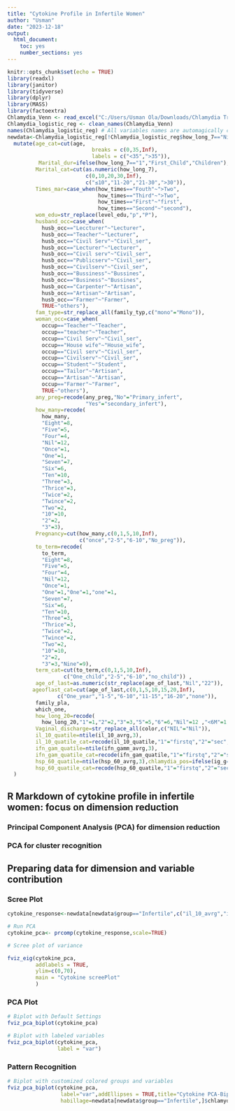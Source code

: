 ```yaml
---
title: "Cytokine Profile in Infertile Women"
author: "Usman"
date: "2023-12-18"
output: 
  html_document: 
    toc: yes
    number_sections: yes
---
```


```r
knitr::opts_chunk$set(echo = TRUE)
library(readxl)
library(janitor)
library(tidyverse)
library(dplyr)
library(MASS)
library(factoextra)
Chlamydia_Venn <- read_excel("C:/Users/Usman Ola/Downloads/Chlamydia Trichomatis.xlsx")
Chlamydia_logistic_reg <- clean_names(Chlamydia_Venn)
names(Chlamydia_logistic_reg) # All variables names are automagically cleaned!
newdata<-Chlamydia_logistic_reg[!Chlamydia_logistic_reg$how_long_7=="Nil",]%>%
  mutate(age_cat=cut(age,
                           breaks = c(0,35,Inf),
                           labels = c("<35",">35")),
          Marital_dur=ifelse(how_long_7=="1","First_Child","Children"),
         Marital_cat=cut(as.numeric(how_long_7),
                         c(0,10,20,30,Inf),
                         c("≤10","11-20","21-30",">30")),
         Times_mar=case_when(how_times=="Fouth"~">Two",
                             how_times=="Third"~">Two",
                             how_times=="First"~"first",
                             how_times=="Second"~"second"),
         wom_edu=str_replace(level_edu,"p","P"),
         husband_occ=case_when(
           husb_occ=="Leccturer"~"Lecturer",
           husb_occ=="Teacher"~"Lecturer",
           husb_occ=="Civil Serv"~"Civil_ser",
           husb_occ=="Lecturer"~"Lecturer",
           husb_occ=="Civil serv"~"Civil_ser",
           husb_occ=="Publicserv"~"Civil_ser",
           husb_occ=="Civilserv"~"Civil_ser",
           husb_occ=="Bussiness"~"Bussines",
           husb_occ=="Business"~"Bussines",
           husb_occ=="Carpenter"~"Artisan",
           husb_occ=="Artisan"~"Artisan",
           husb_occ=="Farmer"~"Farmer",
           TRUE~"others"),
         fam_type=str_replace_all(family_typ,c("mono"="Mono")),
         woman_occ=case_when(
           occup=="Teacher"~"Teacher",
           occup=="teacher"~"Teacher",
           occup=="Civil Serv"~"Civil_ser",
           occup=="House wife"~"House_wife",
           occup=="Civil serv"~"Civil_ser", 
           occup=="Civilserv"~"Civil_ser",
           occup=="Student"~"Student",
           occup=="Tailor"~"Artisan",
           occup=="Artisan"~"Artisan", 
           occup=="Farmer"~"Farmer",
           TRUE~"others"),
         any_preg=recode(any_preg,"No"="Primary_infert",
                         "Yes"="secondary_infert"),
         how_many=recode(
           how_many,
           "Eight"=8,
           "Five"=5,
           "Four"=4,
           "Nil"=12,
           "Once"=1,
           "One"=1,
           "Seven"=7,
           "Six"=6,
           "Ten"=10,
           "Three"=3,
           "Thrice"=3,
           "Twice"=2,
           "Twince"=2,
           "Two"=2,
           "10"=10,
           "2"=2,
           "3"=3),
         Pregnancy=cut(how_many,c(0,1,5,10,Inf),
                       c("once","2-5","6-10","No_preg")), 
         to_term=recode(
           to_term,
           "Eight"=8,
           "Five"=5,
           "Four"=4,
           "Nil"=12,
           "Once"=1,
           "One"=1,"0ne"=1,"one"=1,
           "Seven"=7,
           "Six"=6,
           "Ten"=10,
           "Three"=3,
           "Thrice"=3,
           "Twice"=2,
           "Twince"=2,
           "Two"=2,
           "10"=10,
           "2"=2,
           "3"=3,"Nine"=9),
         term_cat=cut(to_term,c(0,1,5,10,Inf),
                  c("One_child","2-5","6-10","no_child")) ,
         age_of_last=as.numeric(str_replace(age_of_last,"Nil","22")),
        ageoflast_cat=cut(age_of_last,c(0,1,5,10,15,20,Inf),
                c("One_year","1-5","6-10","11-15","16-20","none")),
         family_pla,
         which_one,
         how_long_20=recode(
           how_long_20,"1"=1,"2"=2,"3"=3,"5"=5,"6"=6,"Nil"=12 ,"<6M"=1,"NiL"=12),
         Vaginal_discharge=str_replace_all(color,c("NIL"="Nil")),
         il_10_quatile=ntile(il_10_avrg,3),
         il_10_quatile_cat=recode(il_10_quatile,"1"="firstq","2"="sec","3"="thir"),
         ifn_gam_quatile=ntile(ifn_gamm_avrg,3),
         ifn_gam_quatile_cat=recode(ifn_gam_quatile,"1"="firstq","2"="sec","3"="thir"),
         hsp_60_quatile=ntile(hsp_60_avrg,3),chlamydia_pos=ifelse(ig_g=="Pos"|ig_m=="Pos","Pos","Neg"),
         hsp_60_quatile_cat=recode(hsp_60_quatile,"1"="firstq","2"="sec","3"="thir")
  )

```

## **R Markdown of cytokine profile in infertile women: focus on dimension \n reduction**

### **Principal Component Analysis (PCA) for dimension reduction**
### **PCA for cluster recognition**
## **Preparing data for dimension and variable contribution**
### **Scree Plot**


```r
cytokine_response<-newdata[newdata$group=="Infertile",c("il_10_avrg","ifn_gamm_avrg","hsp_60_avrg")]

# Run PCA
cytokine_pca<- prcomp(cytokine_response,scale=TRUE)

# Scree plot of variance

fviz_eig(cytokine_pca,
         addlabels = TRUE,
         ylim=c(0,70),
         main = "Cytokine screePlot"
         )

```

### PCA Plot

```r
# Biplot with Default Settings
fviz_pca_biplot(cytokine_pca)

# Biplot with labeled variables
fviz_pca_biplot(cytokine_pca,
                label = "var")
```

### Pattern Recognition

```r
# Biplot with customized colored groups and variables
fviz_pca_biplot(cytokine_pca,
                 label="var",addEllipses = TRUE,title="Cytokine PCA-Biplot",
                 habillage=newdata[newdata$group=="Infertile",]$chlamydia_pos                  ,col.var="black")+scale_color_manual(name="Chlamydia antigenemia",values=c("orange","purple"))+labs(x="PCA2 (55.6%)",y="PCA2 (29.1%)")
```

